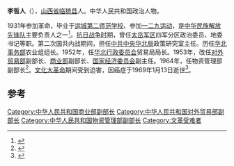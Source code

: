 '''李哲人'''（{{bd|1910年||1969年|1月13日}}），[[山西省|山西省]][[临猗县|临猗县]]人。中华人民共和国政治人物。

1931年参加革命，毕业于[[运城第二师范学校|运城第二师范学校]]、参加[[一二九运动|一二九运动]]，是[[中华民族解放先锋队|中华民族解放先锋队]]主要负责人之一<ref>{{cite news|title=一个讲真话的人——记原国家建设部副部长阎子祥|url=http://www.czxtsg.com/Item/Show.asp?m=1&d=1163|accessdate=2014-12-08|newspaper=山西省长治县图书馆|archive-url=https://web.archive.org/web/20141211003856/http://www.czxtsg.com/Item/Show.asp?m=1&d=1163|archive-date=2014-12-11|dead-url=yes}}</ref>。[[抗日战争时|抗日战争时]]期，曾任[[太岳军区|太岳军区]]四军分区政治委员、地委书记等职。第二次国共内战期间，担任[[中共中央华北局|中共中央华北局]]政策研究室主任。历任[[华北事务部|华北事务部]]农业组组长。1952年，任[[华北行政委员会|华北行政委员会]]贸易局局长。1953年，改任[[对外贸易部|对外贸易部]]副部长、[[商业部|商业部]]副部长、[[国家经济委员会|国家经济委员会]]副主任。1964年，任物资管理部副部长<ref>{{cite journal|author=周恩来|title=《中华人民共和国国务院公报》|year=1964年|issue=17期|url=http://www.cnki.com.cn/Article/CJFDTotal-GWYB196417006.htm|accessdate=2014-12-13|archive-date=2014-12-13|archive-url=https://web.archive.org/web/20141213234623/http://www.cnki.com.cn/Article/CJFDTotal-GWYB196417006.htm|dead-url=no}}</ref>。[[文化大革命|文化大革命]]期间受到迫害，因癌症于1969年1月13日逝世<ref>{{cite journal|author=《临猗县电力工业志》编委会|coauthors=中国电力出版社|title=《临猗县电力工业志》/第十篇 人物与荣誉-第一章人物|journal=《临猗县电力工业志》|url=http://d.wanfangdata.com.cn/LocalChronicleItem_329954.aspx|accessdate=2014-12-08|date=1999年1月}}</ref>。

==参考==
{{reflist}}
{{中国政治人物小作品}}
[[Category:中华人民共和国商业部副部长|Category:中华人民共和国商业部副部长]]
[[Category:中华人民共和国对外贸易部副部长|Category:中华人民共和国对外贸易部副部长]]
[[Category:中华人民共和国物资管理部副部长|Category:中华人民共和国物资管理部副部长]]
[[Category:文革受难者|Category:文革受难者]]